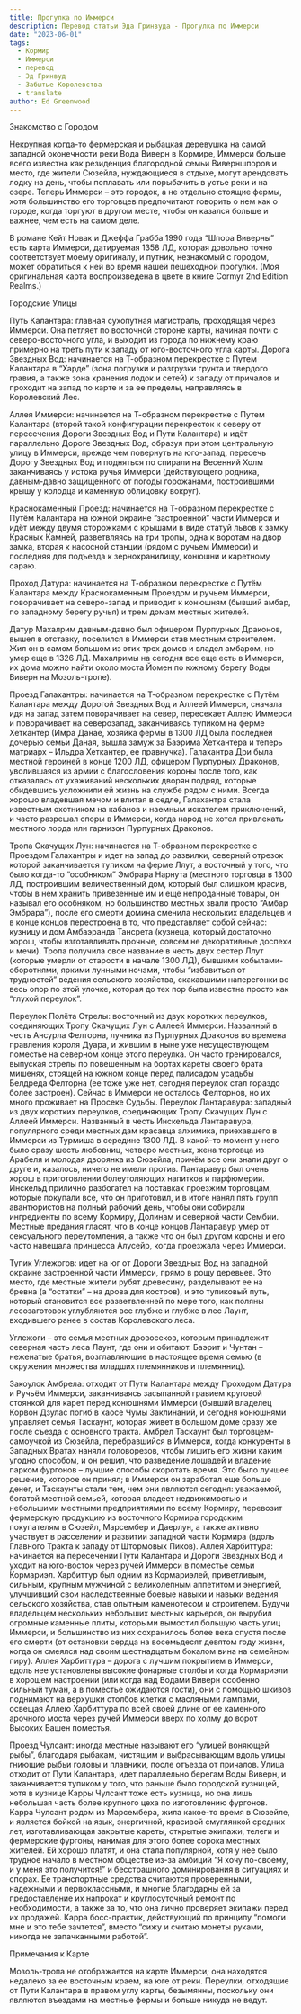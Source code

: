 ```yaml
---
title: Прогулка по Иммерси
description: Перевод статьи Эда Гринвуда - Прогулка по Иммерси
date: "2023-06-01"
tags:
  - Кормир
  - Иммерси
  - перевод
  - Эд Гринвуд
  - Забытые Королевства
  - translate
author: Ed Greenwood
---
```


Знакомство с Городом

Некрупная когда-то фермерская и рыбацкая деревушка на самой западной оконечности реки Вода Виверн в Кормире, Иммерси больше всего известна как резиденция благородной семьи Виверншпоров и место, где жители Сюзейла, нуждающиеся в отдыхе, могут арендовать лодку на день, чтобы поплавать или порыбачить в устье реки и на озере. Теперь Иммерси – это городок, а не отдельно стоящие фермы, хотя большинство его торговцев предпочитают говорить о нем как о городе, когда торгуют в другом месте, чтобы он казался больше и важнее, чем есть на самом деле.

В романе Кейт Новак и Джеффа Грабба 1990 года “Шпора Виверны” есть карта Иммерси, датируемая 1358 ЛД, которая довольно точно соответствует моему оригиналу, и путник, незнакомый с городом, может обратиться к ней во время нашей пешеходной прогулки. (Моя оригинальная карта воспроизведена в цвете в книге Cormyr 2nd Edition Realms.)

Городские Улицы

Путь Калантара: главная сухопутная магистраль, проходящая через Иммерси. Она петляет по восточной стороне карты, начиная почти с северо-восточного угла, и выходит из города по нижнему краю примерно на треть пути к западу от юго-восточного угла карты.
Дорога Звездных Вод: начинается на Т-образном перекрестке с Путем Калантара в “Харде” (зона погрузки и разгрузки грунта и твердого гравия, а также зона хранения лодок и сетей) к западу от причалов и проходит на запад по карте и за ее пределы, направляясь в Королевский Лес.

Аллея Иммерси: начинается на Т-образном перекрестке с Путем Калантара (второй такой конфигурации перекресток к северу от пересечения Дороги Звездных Вод и Пути Калантара) и идёт параллельно Дороге Звездных Вод, образуя при этом центральную улицу в Иммерси, прежде чем повернуть на юго-запад, пересечь Дорогу Звездных Вод и подняться по спирали на Весенний Холм заканчиваясь у истока ручья Иммерси (действующего родника, давным-давно защищенного от погоды горожанами, построившими крышу у колодца и каменную облицовку вокруг).

Краснокаменный Проезд: начинается на Т-образном перекрестке с Путём Калантара на южной окраине “застроенной” части Иммерси и идёт между двумя сторожками с крышами в виде статуй львов к замку Красных Камней, разветвляясь на три тропы, одна к воротам на двор замка, вторая к насосной станции (рядом с ручьем Иммерси) и последняя для подъезда к зернохранилищу, конюшни и каретному сараю.

Проход Датура: начинается на Т-образном перекрестке с Путём Калантара между Краснокаменным Проездом и ручьем Иммерси, поворачивает на северо-запад и приводит к конюшням (бывший амбар, по западному берегу ручья) и трем домам местных жителей.

Датур Махалрим давным-давно был офицером Пурпурных Драконов, вышел в отставку, поселился в Иммерси став местным строителем. Жил он в самом большом из этих трех домов и владел амбаром, но умер еще в 1326 ЛД. Махалримы на сегодня все еще есть в Иммерси, их дома можно найти около моста Йомен по южному берегу Воды Виверн на Мозоль-тропе).

Проезд Галахантры: начинается на Т-образном перекрестке с Путём Калантара между Дорогой Звездных Вод и Аллеей Иммерси, сначала идя на запад затем поворачивает на север, пересекает Аллею Иммерси и поворачивает на северозапад, заканчиваясь тупиком на ферме Хеткантер (Имра Данае, хозяйка фермы в 1300 ЛД была последней дочерью семьи Даная, вышла замуж за Баэрима Хеткантера и теперь матриарх – Ильдра Хеткантер, ее правнучка).
Галахантра Дри была местной героиней в конце 1200 ЛД, офицером Пурпурных Драконов, уволившаяся из армии с благословения короны после того, как отказалась от ухаживаний нескольких дворян подряд, которые обидевшись усложнили ей жизнь на службе рядом с ними. Всегда хорошо владевшая мечом и влитая в седле, Галахантра стала известным охотником на кабанов и наемным искателем приключений, и часто разрешал споры в Иммерси, когда народ не хотел привлекать местного лорда или гарнизон Пурпурных Драконов.

Тропа Скачущих Лун: начинается на Т-образном перекрестке с Проездом Галахантры и идет на запад до развилки, северный отрезок которой заканчивается тупиком на ферме Ллут, а восточный у того, что было когда-то “особняком” Эмбрара Нарнута (местного торговца в 1300 ЛД, построившим величественный дом, который был слишком красив, чтобы в нем хранить привезенные им и ещё непроданные товары, он называл его особняком, но большинство местных звали просто “Амбар Эмбрара”), после его смерти домина сменила нескольких владельцев и в конце концов перестроена в то, что представляет собой сейчас: кузницу и дом Амбаэранда Тансрета (кузнеца, который достаточно хорош, чтобы изготавливать прочные, совсем не декоративные доспехи и мечи).
Тропа получила свое название в честь двух сестер Ллут (которые умерли от старости в начале 1300 ЛД), бывшими кобылами-оборотнями, яркими лунными ночами, чтобы “избавиться от трудностей” ведения сельского хозяйства, скакавшими наперегонки во весь опор по этой улочке, которая до тех пор была известна просто как “глухой переулок”.

Переулок Полёта Стрелы: восточный из двух коротких переулков, соединяющих Тропу Скачущих Лун с Аллеей Иммерси. Названный в честь Ансурла Фелторна, лучника из Пурпурных Драконов во времена правления короля Дуара, и жившим в ныне уже несуществующем поместье на северном конце этого переулка. Он часто тренировался, выпуская стрелы по повешенным на бортах кареты своего брата мишенях, стоящей на южном конце перед палисадом усадьбы Белдреда Фелторна (ее тоже уже нет, сегодня переулок стал гораздо более застроен). Сейчас в Иммерси не осталось Фелторнов, но их много проживает на Просеке Судьбы.
Переулок Лантаравура: западный из двух коротких переулков, соединяющих Тропу Скачущих Лун с Аллеей Иммерси. Названный в честь Инскельда Лантаравура, популярного среди местных дам красавца алхимика, приехавшего в Иммерси из Турмиша в середине 1300 ЛД. В какой-то момент у него было сразу шесть любовниц, четверо местных, жена торговца из Арабеля и молодая дворянка из Сюзейла, причём все они знали друг о друге и, казалось, ничего не имели против. Лантаравур был очень хорош в приготовлении болеутоляющих напитков и парфюмерии. Инскельд прилично разбогател на поставках проезжим торговцам, которые покупали все, что он приготовил, и в итоге нанял пять групп авантюристов на полный рабочий день, чтобы они собирали ингредиенты по всему Кормиру, Долинам и северной части Сембии. Местные предания гласят, что в конце концов Лантаравур умер от сексуального переутомления, а также что он был другом короны и его часто навещала принцесса Алусейр, когда проезжала через Иммерси.

Тупик Углежогов: идет на юг от Дороги Звездных Вод на западной окраине застроенной части Иммерси, прямо в рощу деревьев. Это место, где местные жители рубят древесину, разделывают ее на бревна (а “остатки” – на дрова для костров), и это тупиковый путь, который становится все разветвленней по мере того, как поляны лесозаготовок углубляются все глубже и глубже в лес Лаунт, входившего ранее в состав Королевского леса.

Углежоги – это семья местных дровосеков, которым принадлежит северная часть леса Лаунт, где они и обитают. Баэрит и Чунтан – неженатые братья, возглавляющие в настоящее время семью (в окружении множества младших племянников и племянниц).

Закоулок Амбрела: отходит от Пути Калантара между Проходом Датура и Ручьём Иммерси, заканчиваясь засыпанной гравием круговой стоянкой для карет перед конюшнями Иммерси (бывший владелец Корвон Дзулас погиб в хаосе Чумы Заклинаний, и сегодня конюшнями управляет семья Таскаунт, которая живет в большом доме сразу же после съезда с основного тракта. Амбрел Таскаунт был торговцем-самоучкой из Сюзейла, перебравшийся в Иммерси, когда конкуренты в Западных Вратах наняли головорезов, чтобы лишить его жизни каким угодно способом, и он решил, что разведение лошадей и владение парком фургонов – лучшие способы скоротать время. Это было лучшее решение, которое он принял; в Иммерси он заработал еще больше денег, и Таскаунты стали тем, чем они являются сегодня: уважаемой, богатой местной семьей, которая владеет недвижимостью и небольшими местными предприятиями по всему Кормиру, перевозит фермерскую продукцию из восточного Кормира городским покупателям в Сюзейл, Марсембер и Даерлун, а также активно участвует в расселении и развитии западной части Кормира (вдоль Главного Тракта к западу от Штормовых Пиков).
Аллея Харбиттура: начинается на пересечении Пути Калантара и Дороги Звездных Вод и уходит на юго-восток через ручей Иммерси в поместье семьи Кормариэл. Харбиттур был одним из Кормариэлей, приветливым, сильным, крупным мужчиной с великолепным аппетитом и энергией, улучшивший свои наследственные боевые навыки и навыки ведения сельского хозяйства, став опытным каменотесом и строителем. Будучи владельцем нескольких небольших местных карьеров, он вырубил огромные каменные плиты, которыми вымостил большую часть улиц Иммерси, и большинство из них сохранилось более века спустя после его смерти (от остановки сердца на восемьдесят девятом году жизни, когда он смеялся над своим шестнадцатым бокалом вина на семейном пиру). Аллея Харбиттура – дорога с лучшим покрытием в Иммерси, вдоль нее установлены высокие фонарные столбы и когда Кормариэли в хорошем настроении (или когда над Водами Виверн особенно сильный туман, а в поместье ожидаются гости), они с помощью шкивов поднимают на верхушки столбов клетки с масляными лампами, освещая Аллею Харбиттура по всей своей длине от ее каменного арочного моста через ручей Иммерси вверх по холму до ворот Высоких Башен поместья.

Проезд Чулсант: иногда местные называют его “улицей воняющей рыбы”, благодаря рыбакам, чистящим и выбрасывающим вдоль улицы гниющие рыбьи головы и плавники, после отъезда от причалов. Улица отходит от Пути Калантара, идет параллельно берегам Воды Виверн, и заканчивается тупиком у того, что раньше было городской кузницей, хотя в кузнице Карры Чулсант тоже есть кузница, но она лишь небольшая часть более крупного цеха по изготовлению фургонов. Карра Чулсант родом из Марсембера, жила какое-то время в Сюзейле, и является бойкой на язык, энергичной, красивой смуглянкой средних лет, изготавливающая закрытые кареты, открытые экипажи, телеги и фермерские фургоны, нанимая для этого более сорока местных жителей. Ей хорошо платят, и она стала популярной, хотя у нее было трудное начало в местном обществе из-за амбиций “Я хочу по-своему, и у меня это получится!” и бесстрашного доминирования в ситуациях и спорах. Ее транспортные средства считаются проверенными, надежными и первоклассными, и многие благодарны ей за предоставление их напрокат и круглосуточный ремонт по необходимости, а также за то, что она лично проверяет экипажи перед их продажей. Карра босс-практик, действующий по принципу “помоги мне и это тебе зачтется”, вместо “сижу и считаю монеты руками, никогда не запачканными работой”.

Примечания к Карте

Мозоль-тропа не отображается на карте Иммерси; она находятся недалеко за ее восточным краем, на юге от реки. Переулки, отходящие от Пути Калантара в правом углу карты, безымянны, поскольку они являются въездами на местные фермы и больше никуда не ведут.
